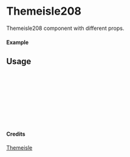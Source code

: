 
<Meta of={Themeisle208} title="Themeisle/Themeisle208" />

# Themeisle208

Themeisle208 component with different props.

#### Example

<Canvas of={Themeisle208.Primary} />

## Usage

```ts
import { Themeisle208 } from "yadl-ui";

const Example = () => {
  return (
      <Themeisle208 />
  );
};

export default Example;
```

#### Credits
[Themeisle](https://themeisle.com/illustrations/)

